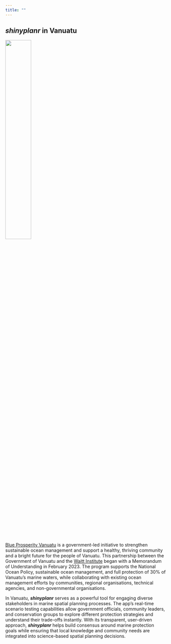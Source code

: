 ```yaml
---
title: ""
---
```


## *shinyplanr* in Vanuatu

![](images/BPV_Logo.png){.float-right .lightbox width=40%}

[Blue Prosperity Vanuatu](https://www.blueprosperityvanuatu.org) is a government-led initiative to strengthen sustainable ocean management and support a healthy, thriving community and a bright future for the people of Vanuatu. This partnership between the Government of Vanuatu and the [Waitt Institute](https://www.waittinstitute.org) began with a Memorandum of Understanding in February 2023. The program supports the National Ocean Policy, sustainable ocean management, and full protection of 30% of Vanuatu's marine waters, while collaborating with existing ocean management efforts by communities, regional organisations, technical agencies, and non-governmental organisations.

In Vanuatu, **_shinyplanr_** serves as a powerful tool for engaging diverse stakeholders in marine spatial planning processes. The app's real-time scenario testing capabilities allow government officials, community leaders, and conservation groups to explore different protection strategies and understand their trade-offs instantly. With its transparent, user-driven approach, **_shinyplanr_** helps build consensus around marine protection goals while ensuring that local knowledge and community needs are integrated into science-based spatial planning decisions.